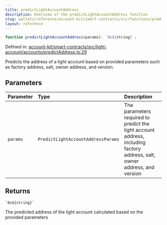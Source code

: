 ```yaml
---
title: predictLightAccountAddress
description: Overview of the predictLightAccountAddress function
slug: wallets/reference/account-kit/smart-contracts/src/functions/predictLightAccountAddress
layout: reference
---
```


```ts
function predictLightAccountAddress(params): `0x${string}`;
```

Defined in: [account-kit/smart-contracts/src/light-account/accounts/predictAddress.ts:29](https://github.com/alchemyplatform/aa-sdk/blob/923a52171f7246172caf350853843e6680197da9/account-kit/smart-contracts/src/light-account/accounts/predictAddress.ts#L29)

Predicts the address of a light account based on provided parameters such as factory address, salt, owner address, and version.

## Parameters

| Parameter | Type                               | Description                                                                                                               |
| :-------- | :--------------------------------- | :------------------------------------------------------------------------------------------------------------------------ |
| `params`  | `PredictLightAccountAddressParams` | The parameters required to predict the light account address, including factory address, salt, owner address, and version |

## Returns

`` `0x${string}` ``

The predicted address of the light account calculated based on the provided parameters
